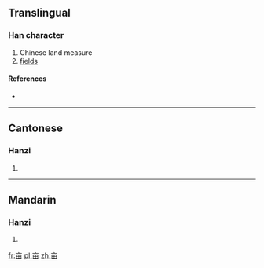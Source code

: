 {{also|畝}}<!-- may be replaced by zh-forms -->
==Translingual==

===Han character===
{{Han char|rn=8|rad=亠|as=05|sn=7|four=|canj=卜田 (YW)}}

# Chinese land measure
# [[fields]]

====References====
* {{Han ref|kx=0088.161|hdz=10284.020|uh=4EA9|ud=20137}}

----

==Cantonese==

===Hanzi===
{{yue-hanzi|jyut=|y=mau5|tra=畝}}

# {{defn|lang=yue|sort=亠05}}

----

==Mandarin==

===Hanzi===
{{cmn-hanzi|tra=畝|pin=[[mǔ]] ([[mu3]]), [[qìng]] ([[qing4]]), [[xīn]] ([[xin1]])|wg=mu<sup>3</sup>, ch'ing<sup>4</sup>, hsin<sup>1</sup>}}

# {{defn|lang=cmn|sort=亠05}}

[[fr:亩]]
[[pl:亩]]
[[zh:亩]]